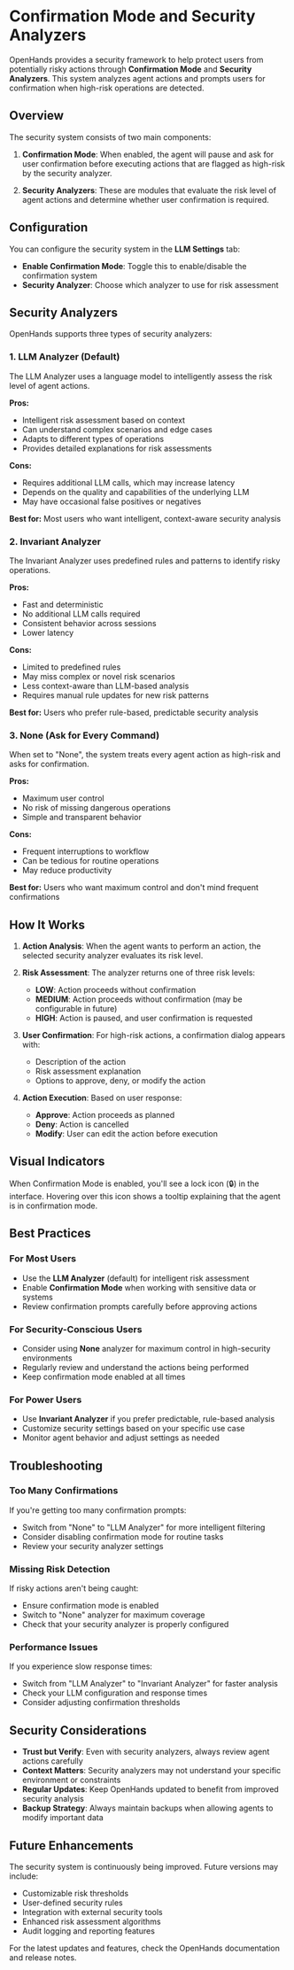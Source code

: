 # Confirmation Mode and Security Analyzers

OpenHands provides a security framework to help protect users from potentially risky actions through **Confirmation Mode** and **Security Analyzers**. This system analyzes agent actions and prompts users for confirmation when high-risk operations are detected.

## Overview

The security system consists of two main components:

1. **Confirmation Mode**: When enabled, the agent will pause and ask for user confirmation before executing actions that are flagged as high-risk by the security analyzer.

2. **Security Analyzers**: These are modules that evaluate the risk level of agent actions and determine whether user confirmation is required.

## Configuration

You can configure the security system in the **LLM Settings** tab:

- **Enable Confirmation Mode**: Toggle this to enable/disable the confirmation system
- **Security Analyzer**: Choose which analyzer to use for risk assessment

## Security Analyzers

OpenHands supports three types of security analyzers:

### 1. LLM Analyzer (Default)

The LLM Analyzer uses a language model to intelligently assess the risk level of agent actions.

**Pros:**
- Intelligent risk assessment based on context
- Can understand complex scenarios and edge cases
- Adapts to different types of operations
- Provides detailed explanations for risk assessments

**Cons:**
- Requires additional LLM calls, which may increase latency
- Depends on the quality and capabilities of the underlying LLM
- May have occasional false positives or negatives

**Best for:** Most users who want intelligent, context-aware security analysis

### 2. Invariant Analyzer

The Invariant Analyzer uses predefined rules and patterns to identify risky operations.

**Pros:**
- Fast and deterministic
- No additional LLM calls required
- Consistent behavior across sessions
- Lower latency

**Cons:**
- Limited to predefined rules
- May miss complex or novel risk scenarios
- Less context-aware than LLM-based analysis
- Requires manual rule updates for new risk patterns

**Best for:** Users who prefer rule-based, predictable security analysis

### 3. None (Ask for Every Command)

When set to "None", the system treats every agent action as high-risk and asks for confirmation.

**Pros:**
- Maximum user control
- No risk of missing dangerous operations
- Simple and transparent behavior

**Cons:**
- Frequent interruptions to workflow
- Can be tedious for routine operations
- May reduce productivity

**Best for:** Users who want maximum control and don't mind frequent confirmations

## How It Works

1. **Action Analysis**: When the agent wants to perform an action, the selected security analyzer evaluates its risk level.

2. **Risk Assessment**: The analyzer returns one of three risk levels:
   - **LOW**: Action proceeds without confirmation
   - **MEDIUM**: Action proceeds without confirmation (may be configurable in future)
   - **HIGH**: Action is paused, and user confirmation is requested

3. **User Confirmation**: For high-risk actions, a confirmation dialog appears with:
   - Description of the action
   - Risk assessment explanation
   - Options to approve, deny, or modify the action

4. **Action Execution**: Based on user response:
   - **Approve**: Action proceeds as planned
   - **Deny**: Action is cancelled
   - **Modify**: User can edit the action before execution

## Visual Indicators

When Confirmation Mode is enabled, you'll see a lock icon (🔒) in the interface. Hovering over this icon shows a tooltip explaining that the agent is in confirmation mode.

## Best Practices

### For Most Users
- Use the **LLM Analyzer** (default) for intelligent risk assessment
- Enable **Confirmation Mode** when working with sensitive data or systems
- Review confirmation prompts carefully before approving actions

### For Security-Conscious Users
- Consider using **None** analyzer for maximum control in high-security environments
- Regularly review and understand the actions being performed
- Keep confirmation mode enabled at all times

### For Power Users
- Use **Invariant Analyzer** if you prefer predictable, rule-based analysis
- Customize security settings based on your specific use case
- Monitor agent behavior and adjust settings as needed

## Troubleshooting

### Too Many Confirmations
If you're getting too many confirmation prompts:
- Switch from "None" to "LLM Analyzer" for more intelligent filtering
- Consider disabling confirmation mode for routine tasks
- Review your security analyzer settings

### Missing Risk Detection
If risky actions aren't being caught:
- Ensure confirmation mode is enabled
- Switch to "None" analyzer for maximum coverage
- Check that your security analyzer is properly configured

### Performance Issues
If you experience slow response times:
- Switch from "LLM Analyzer" to "Invariant Analyzer" for faster analysis
- Check your LLM configuration and response times
- Consider adjusting confirmation thresholds

## Security Considerations

- **Trust but Verify**: Even with security analyzers, always review agent actions carefully
- **Context Matters**: Security analyzers may not understand your specific environment or constraints
- **Regular Updates**: Keep OpenHands updated to benefit from improved security analysis
- **Backup Strategy**: Always maintain backups when allowing agents to modify important data

## Future Enhancements

The security system is continuously being improved. Future versions may include:
- Customizable risk thresholds
- User-defined security rules
- Integration with external security tools
- Enhanced risk assessment algorithms
- Audit logging and reporting features

For the latest updates and features, check the OpenHands documentation and release notes.